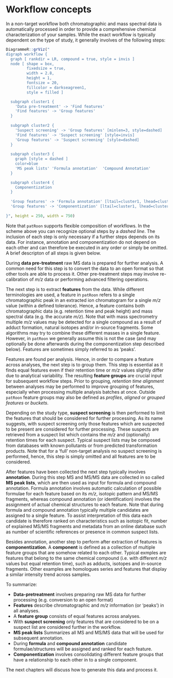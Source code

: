 # Workflow concepts

<!-- UNDONE: -->
<!-- - usage of algorithms: algorithm arg vs specific fun -->
<!-- - S4 classes?: common output, hierarchy, generics, ... -->
<!-- - show images of feature definition etc? -->
    
In a non-target workflow both chromatographic and mass spectral data is automatically processed in order to provide a comprehensive chemical characterization of your samples. While the exact workflow is typically dependent on the type of study, it generally involves of the following steps:
    
<!-- UNDONE: include other data processing steps here? -->
    
```r
DiagrammeR::grViz("
digraph workflow {
  graph [ rankdir = LR, compound = true, style = invis ]
  node [ shape = box,
         fixedsize = true,
         width = 2.8,
         height = 1,
         fontsize = 20,
         fillcolor = darkseagreen1,
         style = filled ]

  subgraph cluster1 {
    'Data pre-treatment' -> 'Find features'
    'Find features' -> 'Group features'
  }
  
  subgraph cluster2 {
    'Suspect screening' -> 'Group features' [minlen=3, style=dashed]
    'Find features' -> 'Suspect screening' [style=invis]
    'Group features' -> 'Suspect screening' [style=dashed]
  }
  
  subgraph cluster3 {
    graph [style = dashed ]
    color=blue
    'MS peak lists' 'Formula annotation'  'Compound Annotation'
  }

  subgraph cluster4 {
    Componentization
  }
  
  'Group features' -> 'Formula annotation' [ltail=cluster1, lhead=cluster3, style=dashed]
  'Group features' -> 'Componentization' [ltail=cluster1, lhead=cluster4, style=dashed]
  
}", height = 250, width = 750)
```

Note that `patRoon` supports flexible composition of workflows. In the scheme above you can recognize optional steps by a _dashed line_. The inclusion of each step is only necessary if a further steps depends on its data. For instance, annotation and componentization do not depend on each other and can therefore be executed in any order or simply be omitted. A brief descripton of all steps is given below.

During **data pre-treatment** raw MS data is prepared for further analysis. A common need for this step is to convert the data to an open format so that other tools are able to process it. Other pre-treatment steps may involve re-calibration of _m/z_ data or performing advanced filtering operations.

The next step is to extract **features** from the data. While different terminologies are used, a feature in `patRoon` refers to a single chromatographic peak in an extracted ion chromatogram for a single _m/z_ value (within a defined tolerance). Hence, a feature contains both chromatographic data (e.g. retention time and peak height) and mass spectral data (e.g. the accurate _m/z_). Note that with mass spectrometry multiple _m/z_ values may be detected for a single compound as a result of adduct formation, natural isotopes and/or in-source fragments. Some algorithms may try to combine these different masses in a single feature. However, in `patRoon` we generally assume this is not the case (and may optionally be done afterwards during the componentization step described below). Features are sometimes simply referred to as 'peaks'.

Features are found per analysis. Hence, in order to compare a feature across analyses, the next step is to group them. This step is essential as it finds equal features even if their retention time or _m/z_ values slightly differ due to analytical variability. The resulting **feature groups** are crucial input for subsequent workflow steps. Prior to grouping, _retention time alignment_ between analyses may be performed to improve grouping of features, especially when processing multiple analysis batches at once. Outside `patRoon` feature groups may also be defined as _profiles_, _aligned_ or _grouped features_ or _buckets_.

Depending on the study type, **suspect screening** is then performed to limit the features that should be considered for further processing. As its name suggests, with suspect screening only those features which are suspected to be present are considered for further processing. These suspects are retrieved from a suspect list which contains the _m/z_ and (optionally) retention times for each suspect. Typical suspect lists may be composed from databases with known pollutants or from predicted transformation products. Note that for a 'full' non-target analysis no suspect screening is performed, hence, this step is simply omitted and all features are to be considered.

After features have been collected the next step typically involves **annotation**. During this step MS and MS/MS data are collected in so called **MS peak lists**, which are then used as input for formula and compound annotation. Formula annotation involves automatic calculation of possible formulae for each feature based on its _m/z_, isotopic pattern and MS/MS fragments, whereas compound annotation (or identification) involves the assignment of actual chemical structures to each feature. Note that during formula and compound annotation typically multiple candidates are assigned to a single feature. To assist interpretation of this data each candidate is therefore ranked on characteristics such as isotopic fit, number of explained MS/MS fragments and metadata from an online database such as number of scientific references or presence in common suspect lists.

Besides annotation, another step to perform after extraction of features is **componentization**. A **component** is defined as a collection of multiple feature groups that are somehow related to each other. Typical exmples are features that belong to the same chemical compound (i.e. with different _m/z_ values but equal retention time), such as adducts, isotopes and in-source fragments. Other examples are homologues series and features that display a similar intensity trend across samples.

To summarize:
    
* **Data-pretreatment** involves preparing raw MS data for further processing (e.g. conversion to an open format)
* **Features** describe chromatographic and _m/z_ information (or 'peaks') in all analyses.
* A **feature group** consists of equal features across analyses.
* With **suspect screening** only features that are considered to be on a suspect list are considered further in the workflow.
* **MS peak lists** Summarizes all MS and MS/MS data that will be used for subsequent annotation.
* During **formula** and **compound annotation** candidate formulae/structures will be assigned and ranked for each feature.
* **Componentization** involves consolidating different feature groups that have a relationship to each other in to a single component.

The next chapters will discuss how to generate this data and process it.
